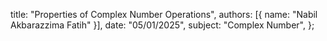   title: "Properties of Complex Number Operations",
  authors: [{ name: "Nabil Akbarazzima Fatih" }],
  date: "05/01/2025",
  subject: "Complex Number",
};
